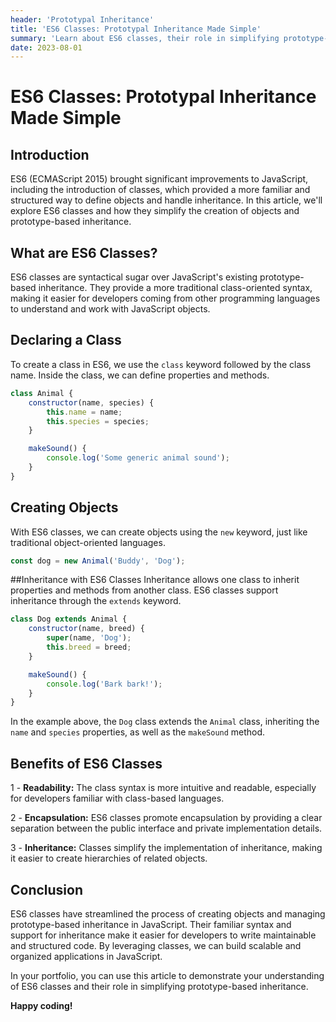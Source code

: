 ```yaml
---
header: 'Prototypal Inheritance'
title: 'ES6 Classes: Prototypal Inheritance Made Simple'
summary: 'Learn about ES6 classes, their role in simplifying prototype-based inheritance, and how they provide a more structured approach to working with objects in JavaScript.'
date: 2023-08-01
---
```


# ES6 Classes: Prototypal Inheritance Made Simple

## Introduction

ES6 (ECMAScript 2015) brought significant improvements to JavaScript, including the introduction of classes, which provided a more familiar and structured way to define objects and handle inheritance. In this article, we'll explore ES6 classes and how they simplify the creation of objects and prototype-based inheritance.

## What are ES6 Classes?

ES6 classes are syntactical sugar over JavaScript's existing prototype-based inheritance. They provide a more traditional class-oriented syntax, making it easier for developers coming from other programming languages to understand and work with JavaScript objects.

## Declaring a Class

To create a class in ES6, we use the `class` keyword followed by the class name. Inside the class, we can define properties and methods.

```javascript
class Animal {
	constructor(name, species) {
		this.name = name;
		this.species = species;
	}

	makeSound() {
		console.log('Some generic animal sound');
	}
}
```

## Creating Objects

With ES6 classes, we can create objects using the `new` keyword, just like traditional object-oriented languages.

```javascript
const dog = new Animal('Buddy', 'Dog');
```

##Inheritance with ES6 Classes
Inheritance allows one class to inherit properties and methods from another class. ES6 classes support inheritance through the `extends` keyword.

```javascript
class Dog extends Animal {
	constructor(name, breed) {
		super(name, 'Dog');
		this.breed = breed;
	}

	makeSound() {
		console.log('Bark bark!');
	}
}
```

In the example above, the `Dog` class extends the `Animal` class, inheriting the `name` and `species` properties, as well as the `makeSound` method.

## Benefits of ES6 Classes

1 - **Readability:** The class syntax is more intuitive and readable, especially for developers familiar with class-based languages.

2 - **Encapsulation:** ES6 classes promote encapsulation by providing a clear separation between the public interface and private implementation details.

3 - **Inheritance:** Classes simplify the implementation of inheritance, making it easier to create hierarchies of related objects.

## Conclusion

ES6 classes have streamlined the process of creating objects and managing prototype-based inheritance in JavaScript. Their familiar syntax and support for inheritance make it easier for developers to write maintainable and structured code. By leveraging classes, we can build scalable and organized applications in JavaScript.

In your portfolio, you can use this article to demonstrate your understanding of ES6 classes and their role in simplifying prototype-based inheritance.

**Happy coding!**
